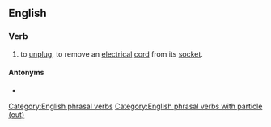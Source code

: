 ==English==

===Verb===
{{head|en|verb}}

# {{lb|en|Ireland|colloquial}} to [[unplug]], to remove an [[electrical]] [[cord]] from its [[socket]].

====Antonyms====
* {{l|en|plug in}}

[[Category:English phrasal verbs]]
[[Category:English phrasal verbs with particle (out)]]